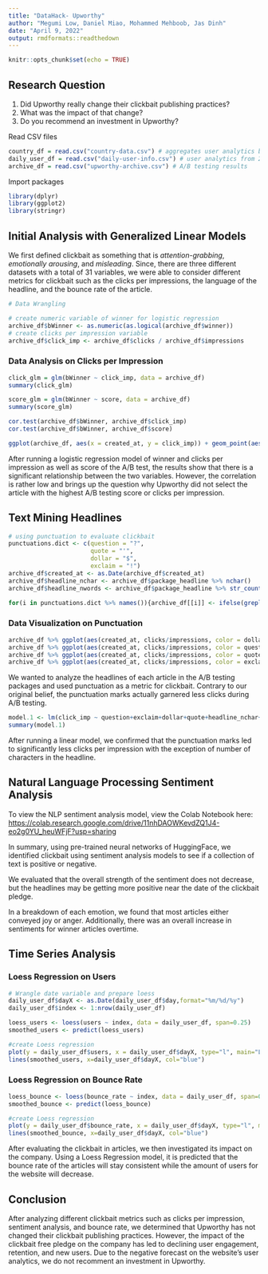 ```yaml
---
title: "DataHack- Upworthy"
author: "Megumi Low, Daniel Miao, Mohammed Mehboob, Jas Dinh"
date: "April 9, 2022"
output: rmdformats::readthedown
---
```


```r
knitr::opts_chunk$set(echo = TRUE)
```

## Research Question

1. Did Upworthy really change their clickbait publishing practices?
2. What was the impact of that change?
3. Do you recommend an investment in Upworthy?


Read CSV files
```r
country_df = read.csv("country-data.csv") # aggregates user analytics by country
daily_user_df = read.csv("daily-user-info.csv") # user analytics from 2013 to 2015
archive_df = read.csv("upworthy-archive.csv") # A/B testing results
```

Import packages
```r
library(dplyr)
library(ggplot2)
library(stringr)
```

## Initial Analysis with Generalized Linear Models

We first defined clickbait as something that is *attention-grabbing*, *emotionally arousing*, and *misleading*. Since, there are three different datasets with a total of 31 variables, we were able to consider different metrics for clickbait such as the clicks per impressions, the language of the headline, and the bounce rate of the article.

```r
# Data Wrangling

# create numeric variable of winner for logistic regression
archive_df$bWinner <- as.numeric(as.logical(archive_df$winner))
# create clicks per impression variable
archive_df$click_imp <- archive_df$clicks / archive_df$impressions
```

### Data Analysis on Clicks per Impression
```r
click_glm = glm(bWinner ~ click_imp, data = archive_df)
summary(click_glm)

score_glm = glm(bWinner ~ score, data = archive_df)
summary(score_glm)

cor.test(archive_df$bWinner, archive_df$click_imp)
cor.test(archive_df$bWinner, archive_df$score)

ggplot(archive_df, aes(x = created_at, y = click_imp)) + geom_point(aes(color = winner)) + geom_smooth() + labs(title = "Clicks per Impressions over Time", x= "Date of A/B Test", y = "Clicks per Impressions")
```


After running a logistic regression model of winner and clicks per impression as well as score of the A/B test, the results show that there is a significant relationship between the two variables. However, the correlation is rather low and brings up the question why Upworthy did not select the article with the highest A/B testing score or clicks per impression.

## Text Mining Headlines

```r
# using punctuation to evaluate clickbait
punctuations.dict <- c(question = "?",
                       quote = "'",
                       dollar = "$",
                       exclaim = "!")
archive_df$created_at <- as.Date(archive_df$created_at)
archive_df$headline_nchar <- archive_df$package_headline %>% nchar()
archive_df$headline_nwords <- archive_df$package_headline %>% str_count(" ") + 1

for(i in punctuations.dict %>% names()){archive_df[[i]] <- ifelse(grepl(paste0("[",punctuations.dict[i],"]"), archive_df$package_headline), T, F) }
```


### Data Visualization on Punctuation
```r
archive_df %>% ggplot(aes(created_at, clicks/impressions, color = dollar)) + geom_smooth() + labs(title = "Clicks with Dollar Marks in Headline", x= "Date", y= "Total Clicks Per Impressions")
archive_df %>% ggplot(aes(created_at, clicks/impressions, color = question)) + geom_smooth()+ labs(title = "Clicks with Question Marks in Headline", x= "Date", y= "Total Clicks Per Impressions")
archive_df %>% ggplot(aes(created_at, clicks/impressions, color = quote)) + geom_smooth() + labs(title = "Clicks with Quotes in Headline", x= "Date", y= "Total Clicks Per Impressions")
archive_df %>% ggplot(aes(created_at, clicks/impressions, color = exclaim)) + geom_smooth() + labs(title = "Clicks with Exclaimation Marks in Headline", x= "Date", y= "Total Clicks Per Impressions")
```


We wanted to analyze the headlines of each article in the A/B testing packages and used punctuation as a metric for clickbait. Contrary to our original belief, the punctuation marks actually garnered less clicks during A/B testing.

```r
model.1 <- lm(click_imp ~ question+exclaim+dollar+quote+headline_nchar+headline_nwords, data = archive_df)
summary(model.1)
```


After running a linear model, we confirmed that the punctuation marks led to significantly less clicks per impression with the exception of number of characters in the headline.

## Natural Language Processing Sentiment Analysis

To view the NLP sentiment analysis model, view the Colab Notebook here: [https://colab.research.google.com/drive/11nhDAOWKevdZQ1J4-eo2g0YU_heuWFjF?usp=sharing](https://colab.research.google.com/drive/11nhDAOWKevdZQ1J4-eo2g0YU_heuWFjF?usp=sharing)

In summary, using pre-trained neural networks of HuggingFace, we identified clickbait using sentiment analysis models to see if a collection of text is positive or negative. 

We evaluated that the overall strength of the sentiment does not decrease, but the headlines may be getting more positive near the date of the clickbait pledge. 

In a breakdown of each emotion, we found that most articles either conveyed joy or anger. Additionally, there was an overall increase in sentiments for winner articles overtime.

## Time Series Analysis

### Loess Regression on Users
```r
# Wrangle date variable and prepare loess
daily_user_df$dayX <- as.Date(daily_user_df$day,format="%m/%d/%y")
daily_user_df$index <- 1:nrow(daily_user_df)

loess_users <- loess(users ~ index, data = daily_user_df, span=0.25)
smoothed_users <- predict(loess_users)

#create Loess regression
plot(y = daily_user_df$users, x = daily_user_df$dayX, type="l", main="Loess Smoothing and Prediction on Users", xlab="Date", ylab="Users")
lines(smoothed_users, x=daily_user_df$dayX, col="blue")

```

### Loess Regression on Bounce Rate
```r
loess_bounce <- loess(bounce_rate ~ index, data = daily_user_df, span=0.25)
smoothed_bounce <- predict(loess_bounce)

#create Loess regression
plot(y = daily_user_df$bounce_rate, x = daily_user_df$dayX, type="l", main="Loess Smoothing and Prediction on Bounce Rate", xlab="Date", ylab="Bounce Rate")
lines(smoothed_bounce, x=daily_user_df$dayX, col="blue")
```


After evaluating the clickbait in articles, we then investigated its impact on the company. Using a Loess Regression model, it is predicted that the bounce rate of the articles will stay consistent while the amount of users for the website will decrease.

## Conclusion

After analyzing different clickbait metrics such as clicks per impression, sentiment analysis, and bounce rate, we determined that Upworthy has not changed their clickbait publishing practices. However, the impact of the clickbait free pledge on the company has led to declining user engagement, retention, and new users. Due to the negative forecast on the website's user analytics, we do not recomment an investment in Upworthy.
